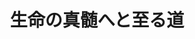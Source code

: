 ﻿---
title: "生命の真髄へと至る道"
category: "生命理工学院"
vol: "86"
interviewee: "和地 正明"
url: ""
tags: []
pdf: "86-2-wachi.pdf"
career: ""
preface: "和地では生命をテーマとした研究が行われている。生命は、生物学者の間ですら明確に定義できていないほど未解明な部分が多く、またそれゆえに、生命についての研究が盛んに進められている。その中で先生は、細胞分裂という現象に着目することで、生命の解明を目指している。本稿では、細菌の細胞分裂に関する先生の研究について紹介する。"
---
